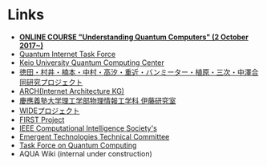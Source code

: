 # Links

- **[ONLINE COURSE "Understanding Quantum Computers" (2 October 2017~)](https://www.futurelearn.com/courses/intro-to-quantum-computing)**
- [Quantum Internet Task Force](https://qitf.org)
- [Keio University Quantum Computing Center](https://quantum.keio.ac.jp)
- [徳田・村井・楠本・中村・高汐・重近・バンミーター・植原・三次・中澤合同研究プロジェクト](http://rg.sfc.keio.ac.jp/)
- [ARCH(Internet Architecture KG)](http://www.sfc.wide.ad.jp/arch/home.html)
- [慶應義塾大学理工学部物理情報工学科 伊藤研究室](http://www.appi.keio.ac.jp/Itoh_group/)
- [WIDEプロジェクト](http://www.wide.ad.jp/)
- [FIRST Project](http://first-quantum.net/)
- [IEEE Computational Intelligence Society's](http://ieee-cis.org/)
- [Emergent Technologies Technical Committee](http://ieee-cis.org/technical/ettc/)
- [Task Force on Quantum Computing](http://web.cecs.pdx.edu/~whung/ETTC/)
- AQUA Wiki (internal under construction)

